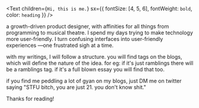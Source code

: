<Text
  children={`Hi, this is me.`}
  sx={{ fontSize: [4, 5, 6], fontWeight: `bold`, color: `heading` }}
/>

a growth-driven product designer, with affinities for all things from programming to musical theatre.  I spend my days trying to make technology more user-friendly. I turn confusing interfaces into user-friendly experiences —one frustrated sigh at a time.

with my writings, I will follow a structure. you will find tags on the blogs, which will define the nature of the idea. for eg: if it's just ramblings there will be a ramblings tag. if it's a full blown essay you will find that too.

if you find me peddling a lot of gyan on my blogs, just DM me on twitter saying "STFU bitch, you are just 21. you don't know shit."

Thanks for reading!



